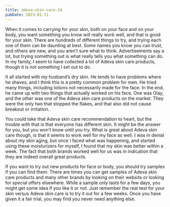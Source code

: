 ```yaml
---
title: adeva-skin-care-24
pubDate: 2023-01-11
---
```


When it comes to carrying for your skin, both on your face and on your body, you want something you know will really work well, and that is good for your skin. There are hundreds of different things to try, and trying each one of them can be daunting at best. Some names you know you can trust, and others are new, and you aren’t sure what to think. Advertisements say a lot, but trying something out is what really tells you what something can do. In my family, I seem to have collected a lot of Adeva skin care products, though it is not something I set out to do.

It all started with my husband’s dry skin. He tends to have problems where he shaves, and I think this is a pretty common problem for men. He tried many things, including lotions not necessarily made for the face. In the end, he came up with two things that actually worked on his face. One was Olay, and the other was one of the Adeva skin care products on the market. They were the only two that stopped the flakes, and that also did not cause breakout or irritation.

You could take that Adeva skin care recommendation to heart, but the trouble with that is that everyone has different skin. It might be the answer for you, but you won’t know until you try. What is great about Adeva skin care though, is that it seems to work well for my face as well. I was in denial about my skin aging, but once I faced what was happening, and started using these moisturizers for myself, I found that my skin was better within a week. The fact that both brands worked well for us was in indication that they are indeed overall great products.

If you want to try out new products for face or body, you should try samples if you can find them. There are times you can get samples of Adeva skin care products and many other brands by looking on their website or looking for special offers elsewhere. While a sample only lasts for a few days, you might get some idea if you like it or not. Just remember the real test for your skin versus Adeva skin care is to try it out for a few weeks. Once you have given it a fair trial, you may find you never need anything else.